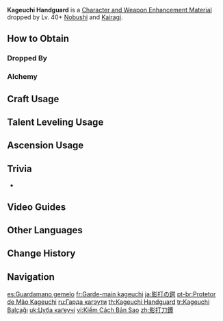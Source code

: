 {{Item Infobox
|id           = 112045
|image        = Item Kageuchi Handguard.png
|type         = Character and Weapon Enhancement Materials
|group        = Nobushi Materials
|group2       = General Enemy Drops
|invCategory  = Character Development Items
|quality      = 2
|description  = A handguard mounded upon a sword of some distinction.<br>Inazuma has a long tradition of sword-making. When making swords, smiths will often make several different weapons at once, before choosing from among them the "shinuchi," or the best weapon, while the others are known as "kageuchi."
|source1      = Dropped by Lv. 40+ [[Nobushi]]
|source2      = Dropped by Lv. 40+ [[Kairagi]]
|source3      = [[Crafting]]
}}
'''Kageuchi Handguard'''{{Lang|ja=影打の鍔|ja_rm=Kageuchi no Tsuba}} is a [[Character and Weapon Enhancement Material]] dropped by Lv. 40+ [[Nobushi]] and [[Kairagi]].

==How to Obtain==
===Dropped By===
{{Dropped By|level=40}}

===Alchemy===
{{Recipe
|type = Crafting
|Old Handguard = 3
|Mora = 25
|sort = Old Handguard;Mora
}}

==Craft Usage==
{{Craft Usage}}

==Talent Leveling Usage==
{{Talent Leveling Usage}}

==Ascension Usage==
{{Ascension Usage}}

==Trivia==
* {{Mail Attachments by Category List}}

==Video Guides==
{{EVT
|video1   = https://youtu.be/Je7i-dnIyjo
|caption1 = Farm Guide
}}

==Other Languages==
{{Other Languages
|en      = Kageuchi Handguard
|zhs     = 影打刀镡
|zhs_rm  = Yǐngdǎ Dāoxín
|zht     = 影打刀鐔
|zht_rm  = Yǐngdǎ Dāoxín
|zh_tl   = Kageuchi Handguard
|ja      = 影打の鍔
|ja_rm   = Kageuchi no Tsuba
|ja_tl   = Shadow Strike Handguard
|ko      = 카게우치 코등이
|ko_rm   = Kageuchi Kodeung'i
|ko_tl   = Kageuchi Sword-guard
|es      = Guardamano gemelo
|es_tl   = Twin Handguard
|fr      = Garde-main kageuchi
|fr_tl   = Kageuchi Handguard
|ru      = Гарда кагэути
|ru_tl   = Kageuchi Handguard
|th      = Kageuchi Handguard
|vi      = Kiếm Cách Bản Sao
|vi_tl   = 
|de      = Kageuchi-Handschutz
|de_tl   = Kageuchi Handguard
|id      = Kageuchi Handguard
|pt      = Protetor de Mão Kageuchi
|pt_tl   = 
|tr      = Kageuchi Balçağı
|tr_tl   = Kageuchi Hilt Guard
|it      = Paramano kageuchi
|it_tl   = 
}}

==Change History==
{{Change History|2.0}}

==Navigation==
{{Development Item Navbox|Character and Weapon Enhancement Materials}}

[[es:Guardamano gemelo]]
[[fr:Garde-main kageuchi]]
[[ja:影打の鍔]]
[[pt-br:Protetor de Mão Kageuchi]]
[[ru:Гарда кагэути]]
[[th:Kageuchi Handguard]]
[[tr:Kageuchi Balçağı]]
[[uk:Цуба каґеучі]]
[[vi:Kiếm Cách Bản Sao]]
[[zh:影打刀鐔]]